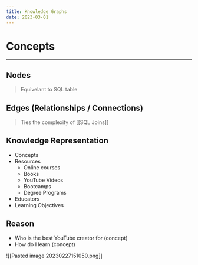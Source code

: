 ```yaml
---
title: Knowledge Graphs
date: 2023-03-01
---
```


# Concepts
-----

## Nodes
> Equivelant to SQL table

## Edges (Relationships / Connections)
> Ties the complexity of [[SQL Joins]]


## Knowledge Representation
- Concepts
- Resources
	- Online courses
	- Books
	- YouTube Videos
	- Bootcamps
	- Degree Programs
- Educators
- Learning Objectives

## Reason
- Who is the best YouTube creator for (concept)
- How do I learn (concept)


![[Pasted image 20230227151050.png]]
